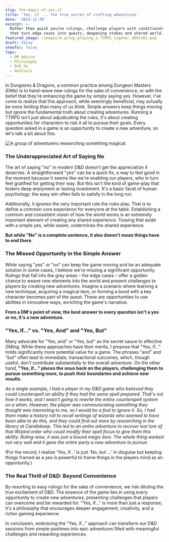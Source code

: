 ```yaml
---
slug: the-magic-of-yes-if
title: 'Yes, if ... the true secret of crafting adventures'
date: '2023-12-20'
excerpt: >-
  Rather than quick yes/no rulings, challenge players with conditional goals
  that turn edge cases into quests, deepening stakes and shared world.
featured_image: /images/A_group_playing_a_TTRPG_togeher_480x581.png
draft: false
showToc: false
tags:
  - DM Advice
  - Philosophy
  - DnD 5e
  - Analysis
---
```


In Dungeons & Dragons, a common practice among Dungeon Masters (DMs) is to hand-wave new rulings for the sake of convenience, or with the belief that they're enhancing the game by simply saying yes. However, I've come to realize that this approach, while seemingly beneficial, may actually be more limiting than many of us think. Simple answers keep things moving but ignore the fundamental truth about creating adventures. Running a TTRPG isn't just about adjudicating the rules, it's about creating opportunities for characters to risk it all to pursue their goals. Every question asked in a game is an opportunity to create a new adventure, so let's talk a bit about this.

![A group of adventurers researching something magical.](/images/A_group_playing_a_TTRPG_togeher_480x581.png)


### The Underappreciated Art of Saying No

The art of saying "no" in modern D&D doesn't get the appreciation it deserves. A straightforward "yes" can be a quick fix, a way to feel good in the moment because it seems like we're enabling our players, who in turn feel gratified for getting their way. But this isn't the kind of game-play that fosters deep enjoyment or lasting investment. It's a basic facet of human psychology: the easy win often fails to satisfy in the long run.

Additionally, it ignores the very important role the rules play. That is to define a common core experience for everyone at the table. Establishing a common and consistent vision of how the world works is an extremely important element of creating any shared experience. Tossing that aside with a simple yes, while easier, undermines the shared experience.

**But while "No" is a complete sentence, it also doesn't mean things have to end there.**

### The Missed Opportunity in the Simple Answer

While saying "yes" or "no" can keep the game moving and be an adequate solution in some cases, I believe we're missing a significant opportunity. Rulings that fall into the grey areas – the edge cases – offer a golden chance to weave new elements into the world and present challenges to players by creating new adventures. Imagine a scenario where learning a new technique, acquiring a magical item, or forming a bond with a key character becomes part of the quest. These are opportunities to use abilities in innovative ways, enriching the game's narrative.

**From a DM's point of view, the best answer to every question isn't a yes or no, it's a new adventure.**

### "Yes, If..." vs. "Yes, And" and "Yes, But"

Many advocate for "Yes, and" or "Yes, but" as the secret sauce to effective GMing. While these approaches have their merits, I propose that "Yes, if..." holds significantly more potential value for a game. The phrases "and" and "but" often lead to immediate, transactional outcomes, which, though useful, don't contribute substantially to the overall adventure. On the other hand, **"Yes, if..." places the onus back on the players, challenging them to pursue something more, to push their boundaries and achieve new results.**

*As a single example, I had a player in my D&D game who believed they could counterspell an ability if they had the same spell prepared. That's not how it works, and I wasn't going to rewrite the entire counterspell system on a whim. However, the player was communicating something they thought was interesting to me, so I would be a fool to ignore it. So, I had them make a history roll to recall writings of wizards who seemed to have been able to do this, and they could find out more by researching in the library at Candlekeep. This led to an entire adventure to recover lost lore of that Wizard order who could modify their spell focus to give them this ability. Ruling-wise, it was just a bound magic item. The whole thing worked out very well and it gave the entire party a new adventure to pursue.*

(For the record, I realize 'Yes, if...' is just 'No, but ...' in disguise but keeping things framed as a yes is powerful to frame things in the players mind as an opportunity.)

### The Real Thrill of D&D: Beyond Convenience

By resorting to easy rulings for the sake of convenience, we risk diluting the true excitement of D&D. The essence of the game lies in using every opportunity to create new adventures, presenting challenges that players can overcome and be rewarded for. "Yes, if..." is more than just a response; it's a philosophy that encourages deeper engagement, creativity, and a richer gaming experience.

In conclusion, embracing the "Yes, if..." approach can transform our D&D sessions from simple pastimes into epic adventures filled with meaningful challenges and rewarding experiences.
